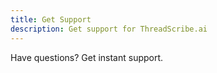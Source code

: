 ```yaml
---
title: Get Support
description: Get support for ThreadScribe.ai
---
```



Have questions? Get instant support.

<CardGrid>
  <LinkCard
    title="Email"
    description="Get support via email"
    href="mailto:support@threadscribe.ai"
  />
  <LinkCard
    title="Slack Community"
    description="Get instant support from our community on Slack"
    href="https://join.slack.com/t/threadscribe-users/shared_invite/zt-2jpyzxgvl-7_kFJQHyJSmJzWXmYK8cMg"
  />
</CardGrid>
